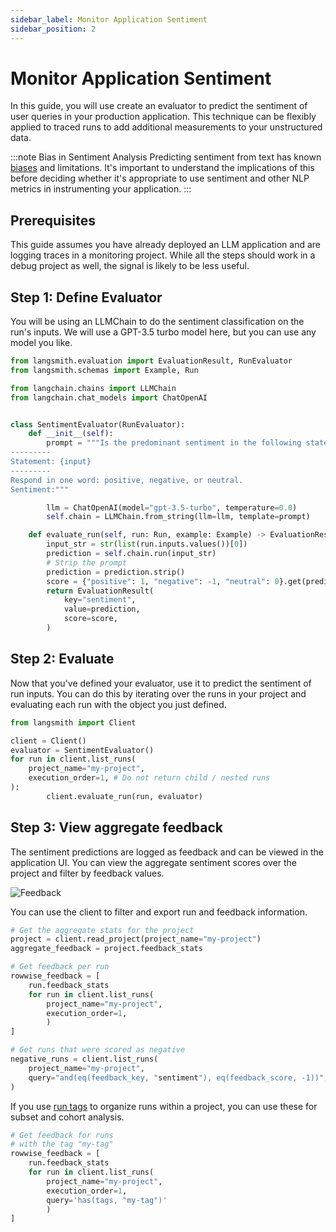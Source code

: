 ```yaml
---
sidebar_label: Monitor Application Sentiment
sidebar_position: 2
---
```


# Monitor Application Sentiment

In this guide, you will use create an evaluator to predict the sentiment of user queries in your production application. This technique can be flexibly applied to traced runs to add additional measurements to your unstructured data.

:::note Bias in Sentiment Analysis
Predicting sentiment from text has known [biases](https://arxiv.org/abs/1805.04508) and limitations. It's important to understand the implications of this before deciding whether it's appropriate to use sentiment and other NLP metrics in instrumenting your application.
:::

## Prerequisites

This guide assumes you have already deployed an LLM application and are logging traces in a monitoring project. While all the steps should work in a debug project as well, the signal is likely to be less useful.

## Step 1: Define Evaluator

You will be using an LLMChain to do the sentiment classification on the run's inputs. We will use a GPT-3.5 turbo model here, but you can use any model you like.

```python
from langsmith.evaluation import EvaluationResult, RunEvaluator
from langsmith.schemas import Example, Run

from langchain.chains import LLMChain
from langchain.chat_models import ChatOpenAI


class SentimentEvaluator(RunEvaluator):
    def __init__(self):
        prompt = """Is the predominant sentiment in the following statement positive, negative, or neutral?
---------
Statement: {input}
---------
Respond in one word: positive, negative, or neutral.
Sentiment:"""

        llm = ChatOpenAI(model="gpt-3.5-turbo", temperature=0.0)
        self.chain = LLMChain.from_string(llm=llm, template=prompt)

    def evaluate_run(self, run: Run, example: Example) -> EvaluationResult:
        input_str = str(list(run.inputs.values())[0])
        prediction = self.chain.run(input_str)
        # Strip the prompt
        prediction = prediction.strip()
        score = {"positive": 1, "negative": -1, "neutral": 0}.get(prediction)
        return EvaluationResult(
            key="sentiment",
            value=prediction,
            score=score,
        )
```

## Step 2: Evaluate

Now that you've defined your evaluator, use it to predict the sentiment of run inputs. You can do this by iterating over the runs in your project and evaluating each run with the object you just defined.

```python
from langsmith import Client

client = Client()
evaluator = SentimentEvaluator()
for run in client.list_runs(
    project_name="my-project",
    execution_order=1, # Do not return child / nested runs
):
        client.evaluate_run(run, evaluator)
```

## Step 3: View aggregate feedback

The sentiment predictions are logged as feedback and can be viewed in the application UI. You can view the aggregate sentiment scores over the project and filter by feedback values.

![Feedback](static/aggregate-feedback.png)

You can use the client to filter and export run and feedback information.

```python
# Get the aggregate stats for the project
project = client.read_project(project_name="my-project")
aggregate_feedback = project.feedback_stats

# Get feedback per run
rowwise_feedback = [
    run.feedback_stats
    for run in client.list_runs(
        project_name="my-project",
        execution_order=1,
        )
]

# Get runs that were scored as negative
negative_runs = client.list_runs(
    project_name="my-project",
    query="and(eq(feedback_key, "sentiment"), eq(feedback_score, -1))",
)
```

If you use [run tags](../../tracing/tracing-faq#how-do-i-add-tags-to-runs) to organize runs within a project, you can use these for subset and cohort analysis.

```python
# Get feedback for runs
# with the tag "my-tag"
rowwise_feedback = [
    run.feedback_stats
    for run in client.list_runs(
        project_name="my-project",
        execution_order=1,
        query='has(tags, "my-tag")'
        )
]
```

